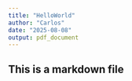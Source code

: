 ```yaml
---
title: "HelloWorld"
author: "Carlos"
date: "2025-08-08"
output: pdf_document
---
```


## This is a markdown file